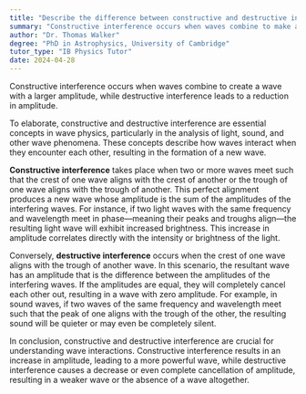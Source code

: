 ```yaml
---
title: "Describe the difference between constructive and destructive interference"
summary: "Constructive interference occurs when waves combine to make a wave with a larger amplitude, while destructive interference reduces amplitude."
author: "Dr. Thomas Walker"
degree: "PhD in Astrophysics, University of Cambridge"
tutor_type: "IB Physics Tutor"
date: 2024-04-28
---
```


Constructive interference occurs when waves combine to create a wave with a larger amplitude, while destructive interference leads to a reduction in amplitude.

To elaborate, constructive and destructive interference are essential concepts in wave physics, particularly in the analysis of light, sound, and other wave phenomena. These concepts describe how waves interact when they encounter each other, resulting in the formation of a new wave.

**Constructive interference** takes place when two or more waves meet such that the crest of one wave aligns with the crest of another or the trough of one wave aligns with the trough of another. This perfect alignment produces a new wave whose amplitude is the sum of the amplitudes of the interfering waves. For instance, if two light waves with the same frequency and wavelength meet in phase—meaning their peaks and troughs align—the resulting light wave will exhibit increased brightness. This increase in amplitude correlates directly with the intensity or brightness of the light.

Conversely, **destructive interference** occurs when the crest of one wave aligns with the trough of another wave. In this scenario, the resultant wave has an amplitude that is the difference between the amplitudes of the interfering waves. If the amplitudes are equal, they will completely cancel each other out, resulting in a wave with zero amplitude. For example, in sound waves, if two waves of the same frequency and wavelength meet such that the peak of one aligns with the trough of the other, the resulting sound will be quieter or may even be completely silent.

In conclusion, constructive and destructive interference are crucial for understanding wave interactions. Constructive interference results in an increase in amplitude, leading to a more powerful wave, while destructive interference causes a decrease or even complete cancellation of amplitude, resulting in a weaker wave or the absence of a wave altogether.
    